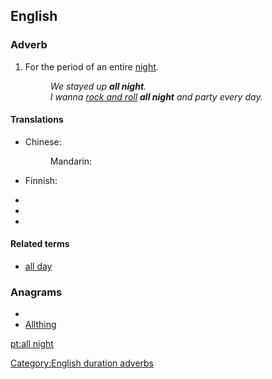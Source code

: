 ==English==

===Adverb===
{{en-adv|pos=[[all]] [[night]]|-}}

# For the period of an entire [[night]].
#: ''We stayed up '''all night'''.''
#: ''I wanna [[rock and roll]] '''all night''' and party every day.''

====Translations====
{{trans-top|entire night}}
* Chinese:
*: Mandarin: {{t|zh|整夜|tr=zhěngyè|sc=Hani}}
* Finnish: {{t|fi|koko|alt=koko yö}}
{{trans-mid}}
* {{trreq|Georgian}}
* {{trreq|Macedonian}}
* {{trreq|Tamil}}
{{trans-bottom}}

====Related terms====
* [[all day]]

===Anagrams===
* {{alphagram|aghillnt}}
* [[Allthing#English|Allthing]]

[[Category:English duration adverbs]]
[[pt:all night]]